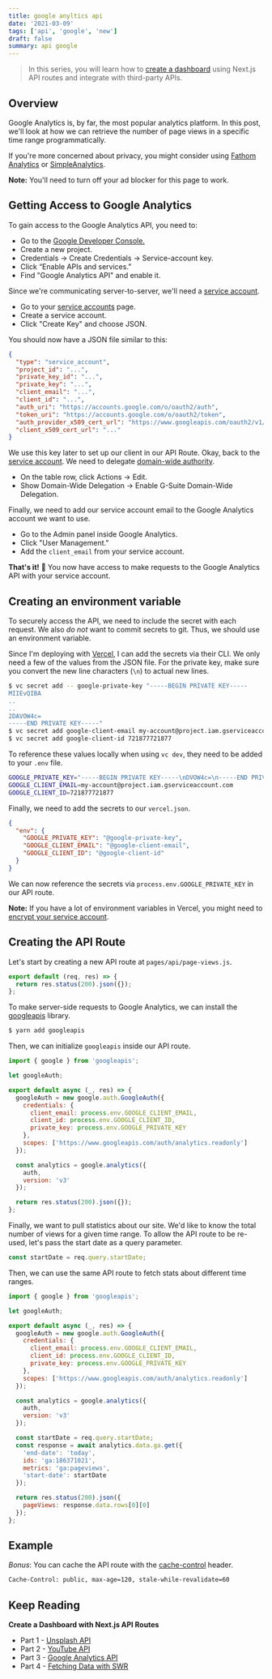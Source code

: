 ```yaml
---
title: google anyltics api
date: '2021-03-09'
tags: ['api', 'google', 'new']
draft: false
summary: api google 
---
```


> In this series, you will learn how to [create a dashboard](/dashboard) using Next.js API routes and integrate with third-party APIs.



## Overview

Google Analytics is, by far, the most popular analytics platform. In this post, we'll look at how
we can retrieve the number of page views in a specific time range programmatically.

If you're more concerned about privacy, you might consider using [Fathom Analytics](https://usefathom.com/ref/T93GOJ) or [SimpleAnalytics](https://simpleanalytics.com/).

**Note:** You'll need to turn off your ad blocker for this page to work.

## Getting Access to Google Analytics

To gain access to the Google Analytics API, you need to:

- Go to the [Google Developer Console.](https://console.developers.google.com/)
- Create a new project.
- Credentials -> Create Credentials -> Service-account key.
- Click “Enable APIs and services.”
- Find "Google Analytics API" and enable it.

Since we're communicating server-to-server, we'll need a [service account](https://developers.google.com/identity/protocols/OAuth2ServiceAccount).

- Go to your [service accounts](https://console.developers.google.com/iam-admin/serviceaccounts) page.
- Create a service account.
- Click "Create Key" and choose JSON.

You should now have a JSON file similar to this:

```json
{
  "type": "service_account",
  "project_id": "...",
  "private_key_id": "...",
  "private_key": "...",
  "client_email": "...",
  "client_id": "...",
  "auth_uri": "https://accounts.google.com/o/oauth2/auth",
  "token_uri": "https://accounts.google.com/o/oauth2/token",
  "auth_provider_x509_cert_url": "https://www.googleapis.com/oauth2/v1/certs",
  "client_x509_cert_url": "..."
}
```

We use this key later to set up our client in our API Route.
Okay, back to the [service account](https://console.developers.google.com/iam-admin/serviceaccounts).
We need to delegate [domain-wide authority](https://developers.google.com/identity/protocols/OAuth2ServiceAccount#delegatingauthority).

- On the table row, click Actions -> Edit.
- Show Domain-Wide Delegation -> Enable G-Suite Domain-Wide Delegation.

Finally, we need to add our service account email to the Google Analytics account we want to use.

- Go to the Admin panel inside Google Analytics.
- Click "User Management."
- Add the `client_email` from your service account.

**That's it!** 🎉 You now have access to make requests to the Google Analytics API with your service account.

## Creating an environment variable

To securely access the API, we need to include the secret with each request.
We also _do not_ want to commit secrets to git. Thus, we should use an environment variable.

Since I'm deploying with [Vercel](https://vercel.com), I can add the secrets via their CLI.
We only need a few of the values from the JSON file. For the private key, make sure you convert
the new line characters (`\n`) to actual new lines.

```bash
$ vc secret add -- google-private-key "-----BEGIN PRIVATE KEY-----
MIIEvQIBA
..
..
2DAVOW4c=
-----END PRIVATE KEY-----"
$ vc secret add google-client-email my-account@project.iam.gserviceaccount.com
$ vc secret add google-client-id 721877721877
```

To reference these values locally when using `vc dev`, they need to be added to your `.env` file.

```bash
GOOGLE_PRIVATE_KEY="-----BEGIN PRIVATE KEY-----\nDVOW4c=\n-----END PRIVATE KEY-----\n"
GOOGLE_CLIENT_EMAIL=my-account@project.iam.gserviceaccount.com
GOOGLE_CLIENT_ID=721877721877
```

Finally, we need to add the secrets to our `vercel.json`.

```json:vercel.json
{
  "env": {
    "GOOGLE_PRIVATE_KEY": "@google-private-key",
    "GOOGLE_CLIENT_EMAIL": "@google-client-email",
    "GOOGLE_CLIENT_ID": "@google-client-id"
  }
}
```

We can now reference the secrets via `process.env.GOOGLE_PRIVATE_KEY` in our API route.

**Note:** If you have a lot of environment variables in Vercel, you might need to [encrypt your service account](/blog/vercel-env-variables-size-limit).

## Creating the API Route

Let's start by creating a new API route at `pages/api/page-views.js`.

```js
export default (req, res) => {
  return res.status(200).json({});
};
```

To make server-side requests to Google Analytics, we can install the [googleapis](https://github.com/googleapis/google-api-nodejs-client) library.

```bash
$ yarn add googleapis
```

Then, we can initialize `googleapis` inside our API route.

```js
import { google } from 'googleapis';

let googleAuth;

export default async (_, res) => {
  googleAuth = new google.auth.GoogleAuth({
    credentials: {
      client_email: process.env.GOOGLE_CLIENT_EMAIL,
      client_id: process.env.GOOGLE_CLIENT_ID,
      private_key: process.env.GOOGLE_PRIVATE_KEY
    },
    scopes: ['https://www.googleapis.com/auth/analytics.readonly']
  });

  const analytics = google.analytics({
    auth,
    version: 'v3'
  });

  return res.status(200).json({});
};
```

Finally, we want to pull statistics about our site. We'd like to know the total number of views for a given time range.
To allow the API route to be re-used, let's pass the start date as a query parameter.

```js
const startDate = req.query.startDate;
```

Then, we can use the same API route to fetch stats about different time ranges.

```js
import { google } from 'googleapis';

let googleAuth;

export default async (_, res) => {
  googleAuth = new google.auth.GoogleAuth({
    credentials: {
      client_email: process.env.GOOGLE_CLIENT_EMAIL,
      client_id: process.env.GOOGLE_CLIENT_ID,
      private_key: process.env.GOOGLE_PRIVATE_KEY
    },
    scopes: ['https://www.googleapis.com/auth/analytics.readonly']
  });

  const analytics = google.analytics({
    auth,
    version: 'v3'
  });

  const startDate = req.query.startDate;
  const response = await analytics.data.ga.get({
    'end-date': 'today',
    ids: 'ga:186371021',
    metrics: 'ga:pageviews',
    'start-date': startDate
  });

  return res.status(200).json({
    pageViews: response.data.rows[0][0]
  });
};
```

## Example

_Bonus_: You can cache the API route with the [cache-control](https://developer.mozilla.org/en-US/docs/Web/HTTP/Headers/Cache-Control) header.

```bash
Cache-Control: public, max-age=120, stale-while-revalidate=60
```



## Keep Reading

**Create a Dashboard with Next.js API Routes**

- Part 1 - [Unsplash API](/blog/unsplash-api-nextjs)
- Part 2 - [YouTube API](/blog/youtube-api-nextjs)
- Part 3 - [Google Analytics API](/blog/google-analytics-api-nextjs)
- Part 4 - [Fetching Data with SWR](/blog/fetching-data-with-swr)
